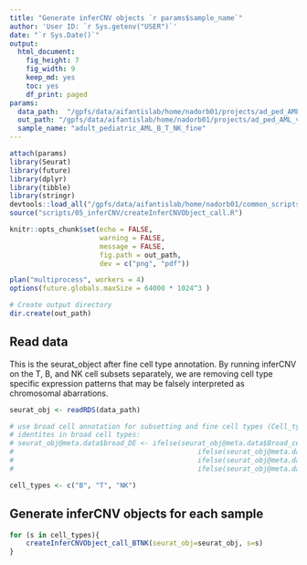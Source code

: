 ```yaml
---
title: "Generate inferCNV objects `r params$sample_name`"
author: 'User ID: `r Sys.getenv("USER")`'
date: "`r Sys.Date()`"
output:
  html_document:
    fig_height: 7
    fig_width: 9
    keep_md: yes
    toc: yes
    df_print: paged
params:
  data_path:  "/gpfs/data/aifantislab/home/nadorb01/projects/ad_ped_AML_v5/results/10-Missing-plots-new_anno_v3/seurat_obj_ADT.rds" # path to seurat obj with fine cell type annotations
  out_path: "/gpfs/data/aifantislab/home/nadorb01/projects/ad_ped_AML_v5/results/R-infercnv-B-T-NK-fine/" # output path where the outputs will be stored
  sample_name: "adult_pediatric_AML_B_T_NK_fine"
---
```


```r
attach(params) 
library(Seurat)
library(future)
library(dplyr)
library(tibble)
library(stringr)
devtools::load_all("/gpfs/data/aifantislab/home/nadorb01/common_scripts/scooter")
source("scripts/05_inferCNV/createInferCNVObject_call.R") 

knitr::opts_chunk$set(echo = FALSE,
                      warning = FALSE, 
                      message = FALSE, 
                      fig.path = out_path,
                      dev = c("png", "pdf"))

plan("multiprocess", workers = 4)
options(future.globals.maxSize = 64000 * 1024^3 )

# Create output directory
dir.create(out_path)
```

## Read data

This is the seurat_object after fine cell type annotation. By running inferCNV on the T, B, and NK cell subsets separately, we are removing cell type
specific expression patterns that may be falsely interpreted as chromosomal abarrations. 

```r
seurat_obj <- readRDS(data_path)

# use broad cell annotation for subsetting and fine cell types (Cell_type_identity) for annotation of T, B and NK cells: 
# identites in broad cell types:
# seurat_obj@meta.data$broad_DE <- ifelse(seurat_obj@meta.data$Broad_cell_identity %in% c("HSC", "GMP", "MEP", "LymP"), "HSPC",
#                                             ifelse(seurat_obj@meta.data$Broad_cell_identity %in% c("DC precursor", "pDC", "cDC1", "cDC2", "CD14+ monocyte 1", "CD14+ monocyte 2","CD16+ monocyte", "Granulocyte","CD11c+"), "Myeloid",
#                                             ifelse(seurat_obj@meta.data$Broad_cell_identity %in% c("Pre-B","Pro-B", "B","Plasmablast", "Plasma cell"), "B",
#                                             ifelse(seurat_obj@meta.data$Broad_cell_identity %in% c("CD4+ T", "CD8+ T","MAIT", "gd T"), "T", seurat_obj@meta.data$Broad_cell_identity )) ))

cell_types <- c("B", "T", "NK")
```
## Generate inferCNV objects for each sample
```r
for (s in cell_types){
    createInferCNVObject_call_BTNK(seurat_obj=seurat_obj, s=s)
}
```